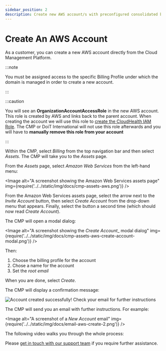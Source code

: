 ```yaml
---
sidebar_position: 2
description: Create new AWS account/s with preconfigured consolidated billing directly from Cloud Management Platform
---
```


# Create An AWS Account

As a customer, you can create a new AWS account directly from the Cloud Management Platform.

:::note

You must be assigned access to the specific Billing Profile under which the domain is managed in order to create a new account.

:::

:::caution

You will see an **OrganizationAccountAccessRole** in the new AWS account. This role is created by AWS and links back to the parent account. When creating the account we will use this role to [create the CloudHealth IAM Role](https://help.doit-intl.com/amazon-web-services/set-up-cloudhealth). The CMP or DoiT International will not use this role afterwards and you will have to **manually remove this role from your account**

:::

Within the CMP, select _Billing_ from the top navigation bar and then select _Assets_. The CMP will take you to the _Assets_ page.

From the _Assets_ page, select _Amazon Web Services_ from the left-hand menu:


<Image
  alt="A screenshot showing the Amazon Web Services assets page"
  img={require('../../static/img/docs/cmp-assets-aws.png')}
/>

From the Amazon Web Services assets page, select the arrow next to the _Invite Account_ button, then select _Create Account_ from the drop-down menu that appears. Finally, select the button a second time (which should now read _Create Account_).

The CMP will open a modal dialog:

<Image
  alt="A screenshot showing the _Create Account__ modal dialog"
  img={require('../../static/img/docs/cmp-assets-aws-create-account-modal.png')}
/>

Then:

1. Choose the billing profile for the account
2. Chose a name for the account
3. Set the _root email_

When you are done, select _Create_.

The CMP will display a confirmation message:

![Account created successfully! Check your email for further instructions](../../static/img/docs/cmp-aws-account-successful.png)

The CMP will send you an email with further instructions. For example:

<Image
  alt="A screenshot of a _New Account_ email"
  img={require('../../static/img/docs/email-aws-create-2.png')}
/>

The following video walks you through the whole process:


<LoomEmbed id="f92b0a76aa884a52ad9281f0736f44a1" />

Please [get in touch with our support team](https://support.doit-intl.com) if you require further assistance.
